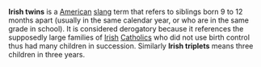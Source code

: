 '''Irish twins''' is a [[United States|American]] [[slang]] term that refers to siblings born 9 to 12 months apart (usually in the same calendar year, or who are in the same grade in school). It is considered derogatory because it references the supposedly large families of [[Ireland|Irish]] [[Catholic]]s who did not use birth control thus had many children in succession. Similarly '''Irish triplets''' means three children in three years.

{{msg:stub}}